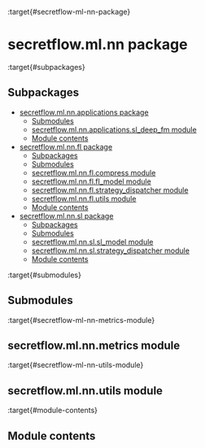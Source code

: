 :target{#secretflow-ml-nn-package}

# secretflow\.ml.nn package

:target{#subpackages}

## Subpackages

<TableOfContents>


  - [secretflow.ml.nn.applications package](secretflow.ml.nn.ml.nn.applications.mdx)
    - [Submodules](secretflow.ml.nn.ml.nn.applications.mdx#submodules)
    - [secretflow.ml.nn.applications.sl\_deep\_fm module](secretflow.ml.nn.ml.nn.applications.mdx#secretflow-ml-nn-applications-sl-deep-fm-module)
    - [Module contents](secretflow.ml.nn.ml.nn.applications.mdx#module-contents)
  - [secretflow.ml.nn.fl package](secretflow.ml.nn.ml.nn.fl.mdx)
    - [Subpackages](secretflow.ml.nn.ml.nn.fl.mdx#subpackages)
    - [Submodules](secretflow.ml.nn.ml.nn.fl.mdx#submodules)
    - [secretflow.ml.nn.fl.compress module](secretflow.ml.nn.ml.nn.fl.mdx#secretflow-ml-nn-fl-compress-module)
    - [secretflow.ml.nn.fl.fl\_model module](secretflow.ml.nn.ml.nn.fl.mdx#secretflow-ml-nn-fl-fl-model-module)
    - [secretflow.ml.nn.fl.strategy\_dispatcher module](secretflow.ml.nn.ml.nn.fl.mdx#secretflow-ml-nn-fl-strategy-dispatcher-module)
    - [secretflow.ml.nn.fl.utils module](secretflow.ml.nn.ml.nn.fl.mdx#secretflow-ml-nn-fl-utils-module)
    - [Module contents](secretflow.ml.nn.ml.nn.fl.mdx#module-contents)
  - [secretflow.ml.nn.sl package](secretflow.ml.nn.ml.nn.sl.mdx)
    - [Subpackages](secretflow.ml.nn.ml.nn.sl.mdx#subpackages)
    - [Submodules](secretflow.ml.nn.ml.nn.sl.mdx#submodules)
    - [secretflow.ml.nn.sl.sl\_model module](secretflow.ml.nn.ml.nn.sl.mdx#secretflow-ml-nn-sl-sl-model-module)
    - [secretflow.ml.nn.sl.strategy\_dispatcher module](secretflow.ml.nn.ml.nn.sl.mdx#secretflow-ml-nn-sl-strategy-dispatcher-module)
    - [Module contents](secretflow.ml.nn.ml.nn.sl.mdx#module-contents)
</TableOfContents>

:target{#submodules}

## Submodules

:target{#secretflow-ml-nn-metrics-module}

## secretflow\.ml.nn.metrics module

:target{#secretflow-ml-nn-utils-module}

## secretflow\.ml.nn.utils module

:target{#module-contents}

## Module contents
